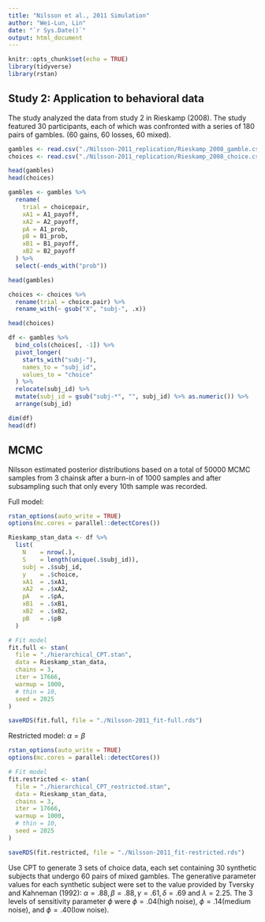 ```yaml
---
title: "Nilsson et al., 2011 Simulation"
author: "Wei-Lun, Lin"
date: "`r Sys.Date()`"
output: html_document
---
```


```r
knitr::opts_chunk$set(echo = TRUE)
library(tidyverse)
library(rstan)
```


##  Study 2: Application to behavioral data

The study analyzed the data from study 2 in Rieskamp (2008).
The study featured 30 participants, each of which was confronted with a series of 180 pairs of gambles. (60 gains, 60 losses, 60 mixed).

```r
gambles <- read.csv("./Nilsson-2011_replication/Rieskamp_2008_gamble.csv")[, 1:9]
choices <- read.csv("./Nilsson-2011_replication/Rieskamp_2008_choice.csv")[, -2]

head(gambles)
head(choices)
```

```r
gambles <- gambles %>%
  rename(
    trial = choicepair,
    xA1 = A1_payoff,
    xA2 = A2_payoff,
    pA = A1_prob,
    pB = B1_prob,
    xB1 = B1_payoff,
    xB2 = B2_payoff
  ) %>% 
  select(-ends_with("prob"))

head(gambles)
```

```r
choices <- choices %>% 
  rename(trial = choice.pair) %>% 
  rename_with(~ gsub("X", "subj-", .x))

head(choices)
```



```r
df <- gambles %>% 
  bind_cols(choices[, -1]) %>% 
  pivot_longer(
    starts_with("subj-"),
    names_to = "subj_id",
    values_to = "choice"
  ) %>% 
  relocate(subj_id) %>% 
  mutate(subj_id = gsub("subj-*", "", subj_id) %>% as.numeric()) %>% 
  arrange(subj_id)

dim(df)
head(df)
```


## MCMC

Nilsson estimated posterior distributions based on a total of 50000 MCMC samples from 3 chainsk after a burn-in of 1000 samples and after subsampling such that only every 10th sample was recorded.

Full model:

```r
rstan_options(auto_write = TRUE)
options(mc.cores = parallel::detectCores())

Rieskamp_stan_data <- df %>%
  list(
    N    = nrow(.),
    S    = length(unique(.$subj_id)),
    subj = .$subj_id,
    y    = .$choice,
    xA1  = .$xA1,
    xA2  = .$xA2,
    pA   = .$pA,
    xB1  = .$xB1,
    xB2  = .$xB2,
    pB   = .$pB
  )

# Fit model
fit.full <- stan(
  file = "./hierarchical_CPT.stan",
  data = Rieskamp_stan_data,
  chains = 3,
  iter = 17666,
  warmup = 1000,
  # thin = 10,
  seed = 2025
)

saveRDS(fit.full, file = "./Nilsson-2011_fit-full.rds")
```


Restricted model: $\alpha=\beta$

```r
rstan_options(auto_write = TRUE)
options(mc.cores = parallel::detectCores())

# Fit model
fit.restricted <- stan(
  file = "./hierarchical_CPT_restricted.stan",
  data = Rieskamp_stan_data,
  chains = 3,
  iter = 17666,
  warmup = 1000,
  # thin = 10,
  seed = 2025
)

saveRDS(fit.restricted, file = "./Nilsson-2011_fit-restricted.rds")
```


Use CPT to generate 3 sets of choice data, each set containing 30 synthetic subjects that undergo 60 pairs of mixed gambles.
The generative parameter values for each synthetic subject were set to the value provided by Tversky and Kahneman (1992): $\alpha=.88, \beta=.88, \gamma=.61, \delta=.69$ and $\lambda=2.25$.
The 3 levels of sensitivity parameter $\phi$ were $\phi=.04$(high noise), $\phi=.14$(medium noise), and $\phi=.40$(low noise).


